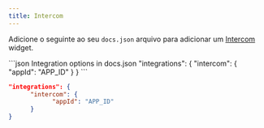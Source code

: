 ```yaml
---
title: Intercom
---
```


Adicione o seguinte ao seu `docs.json` arquivo para adicionar um [Intercom](https://www.intercom.com) widget.

<CodeGroup>
  ```json Integration options in docs.json
  "integrations": {
        "intercom": {
              "appId": "APP_ID"
        }
  }
  ```

  ```json Example
  "integrations": {
        "intercom": {
              "appId": "APP_ID"
        }
  }
  ```
</CodeGroup>
